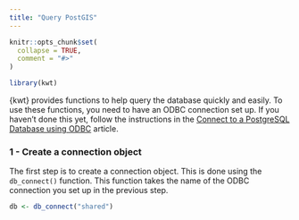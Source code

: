 ```yaml
---
title: "Query PostGIS"
---
```


```r
knitr::opts_chunk$set(
  collapse = TRUE,
  comment = "#>"
)
```

```r
library(kwt)
```

{kwt} provides functions to help query the database quickly and easily. To use these functions, you need to have an ODBC connection set up. If you haven't done this yet, follow the instructions in the [Connect to a PostgreSQL Database using ODBC](odbc_database_connection.html) article.

### 1 - Create a connection object

The first step is to create a connection object. This is done using the `db_connect()` function. This function takes the name of the ODBC connection you set up in the previous step.

```r
db <- db_connect("shared")
```
